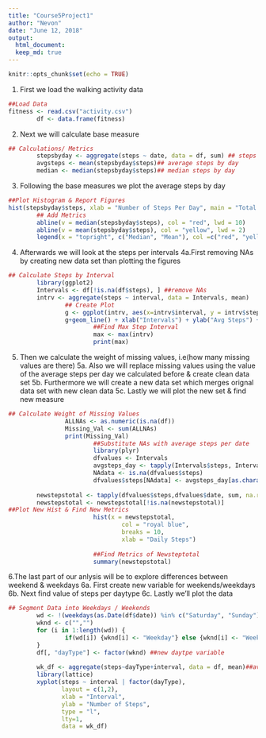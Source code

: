 ---
title: "Course5Project1"
author: "Nevon"
date: "June 12, 2018"
output:
  html_document: 
  keep_md: true
---

```{r setup, include=TRUE}
knitr::opts_chunk$set(echo = TRUE)
```

1. First we load the walking activity data
```{r}
##Load Data
fitness <- read.csv("activity.csv")
        df <- data.frame(fitness)
```
2. Next we will calculate base measure
```{r}
## Calculations/ Metrics
        stepsbyday <- aggregate(steps ~ date, data = df, sum) ## steps per day
        avgsteps <- mean(stepsbyday$steps)## average steps by day
        median <- median(stepsbyday$steps)## median steps by day
```
3. Following the base measures we plot the average steps by day 
```{r}
##Plot Histogram & Report Figures
hist(stepsbyday$steps, xlab = "Number of Steps Per Day", main = "Total Steps Per Day", breaks = 4, col = "royal blue") 
        ## Add Metrics
        abline(v = median(stepsbyday$steps), col = "red", lwd = 10)
        abline(v = mean(stepsbyday$steps), col = "yellow", lwd = 2)
        legend(x = "topright", c("Median", "Mean"), col =c("red", "yellow"), lwd = c(2, 2, 2 ))
```

4. Afterwards we will look at the steps per intervals 4a.First removing NAs by creating new data set than plotting the figures

```{r}
## Calculate Steps by Interval
        library(ggplot2)
        Intervals <- df[!is.na(df$steps), ] ##remove NAs
        intrv <- aggregate(steps ~ interval, data = Intervals, mean)
                ## Create Plot
                g <- ggplot(intrv, aes(x=intrv$interval, y = intrv$steps), xlab = "Intervals", ylab = "Avg Steps")
                g+geom_line() + xlab("Intervals") + ylab("Avg Steps") + ggtitle("Avg number of Stepgs by Intervals")
                        ##Find Max Step Interval
                        max <- max(intrv)
                        print(max)
```
5. Then we calculate the weight of missing values, i.e(how many missing values are there)
5a. Also we will replace missing values using the value of the average steps per day we calculated before &                create clean data set
5b. Furthermore we will create a new data set which merges orignal data set with new clean data
5c. Lastly we will plot the new set & find new measure
        
```{r}
## Calculate Weight of Missing Values
                ALLNAs <- as.numeric(is.na(df)) 
                Missing_Val <- sum(ALLNAs)
                print(Missing_Val)
                        ##Substitute NAs with average steps per date
                        library(plyr)
                        dfvalues <- Intervals
                        avgsteps_day <- tapply(Intervals$steps, Intervals$interval, mean, na.rm = TRUE, simplify = T)
                        NAdata <- is.na(dfvalues$steps)
                        dfvalues$steps[NAdata] <- avgsteps_day[as.character(dfvalues$interval[NAdata])]
                        
        newstepstotal <- tapply(dfvalues$steps,dfvalues$date, sum, na.rm = TRUE, simplify = T) ## New data Frame
        newstepstotal <- newstepstotal[!is.na(newstepstotal)]
##Plot New Hist & Find New Metrics
                        hist(x = newstepstotal,
                                col = "royal blue",
                                breaks = 10,
                                xlab = "Daily Steps")
                        
                        ##Find Metrics of Newsteptotal
                        summary(newstepstotal)
```
6.The last part of our anlysis will be to explore differences between weekend & weekdays
                6a. First create new variable for weekends/weekdays
                6b. Next find value of steps per daytype
                6c. Lastly we'll plot the data
```{r}
## Segment Data into Weekdays / Weekends
        wd <- !(weekdays(as.Date(df$date)) %in% c("Saturday", "Sunday"))
        wknd <- c("","")
        for (i in 1:length(wd)) {
                if(wd[i]) {wknd[i] <- "Weekday"} else {wknd[i] <- "Weekend"}
        }
        df[, "dayType"] <- factor(wknd) ##new daytpe variable
        
        wk_df <- aggregate(steps~dayType+interval, data = df, mean)##average steps per daytype
        library(lattice)
        xyplot(steps ~ interval | factor(dayType),
               layout = c(1,2),
               xlab = "Interval",
               ylab = "Number of Steps",
               type = "l",
               lty=1,
               data = wk_df)
```

        
